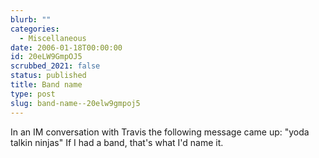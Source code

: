 ```yaml
---
blurb: ""
categories:
  - Miscellaneous
date: 2006-01-18T00:00:00
id: 20eLW9GmpOJ5
scrubbed_2021: false
status: published
title: Band name
type: post
slug: band-name--20elw9gmpoj5
---
```


In an IM conversation with Travis the following message came up:
"yoda talkin ninjas" If I had a band, that's what I'd name it.